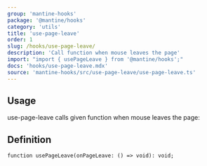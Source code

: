 ```yaml
---
group: 'mantine-hooks'
package: '@mantine/hooks'
category: 'utils'
title: 'use-page-leave'
order: 1
slug: /hooks/use-page-leave/
description: 'Call function when mouse leaves the page'
import: "import { usePageLeave } from '@mantine/hooks';"
docs: 'hooks/use-page-leave.mdx'
source: 'mantine-hooks/src/use-page-leave/use-page-leave.ts'
---
```



## Usage

use-page-leave calls given function when mouse leaves the page:

<Demo data={HooksDemos.usePageLeaveDemo} />

## Definition

```tsx
function usePageLeave(onPageLeave: () => void): void;
```
